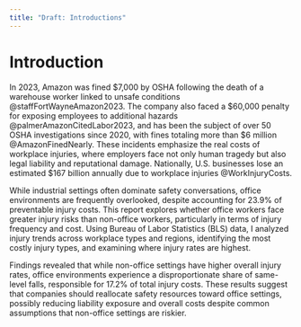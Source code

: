 ```yaml
---
title: "Draft: Introductions"
---
```


# Introduction

In 2023, Amazon was fined \$7,000 by OSHA following the death of a warehouse worker linked to unsafe conditions @staffFortWayneAmazon2023. The company also faced a \$60,000 penalty for exposing employees to additional hazards @palmerAmazonCitedLabor2023, and has been the subject of over 50 OSHA investigations since 2020, with fines totaling more than \$6 million @AmazonFinedNearly. These incidents emphasize the real costs of workplace injuries, where employers face not only human tragedy but also legal liability and reputational damage. Nationally, U.S. businesses lose an estimated \$167 billion annually due to workplace injuries @WorkInjuryCosts.

While industrial settings often dominate safety conversations, office environments are frequently overlooked, despite accounting for 23.9% of preventable injury costs. This report explores whether office workers face greater injury risks than non-office workers, particularly in terms of injury frequency and cost. Using Bureau of Labor Statistics (BLS) data, I analyzed injury trends across workplace types and regions, identifying the most costly injury types, and examining where injury rates are highest.

Findings revealed that while non-office settings have higher overall injury rates, office environments experience a disproportionate share of same-level falls, responsible for 17.2% of total injury costs. These results suggest that companies should reallocate safety resources toward office settings, possibly reducing liability exposure and overall costs despite common assumptions that non-office settings are riskier.

